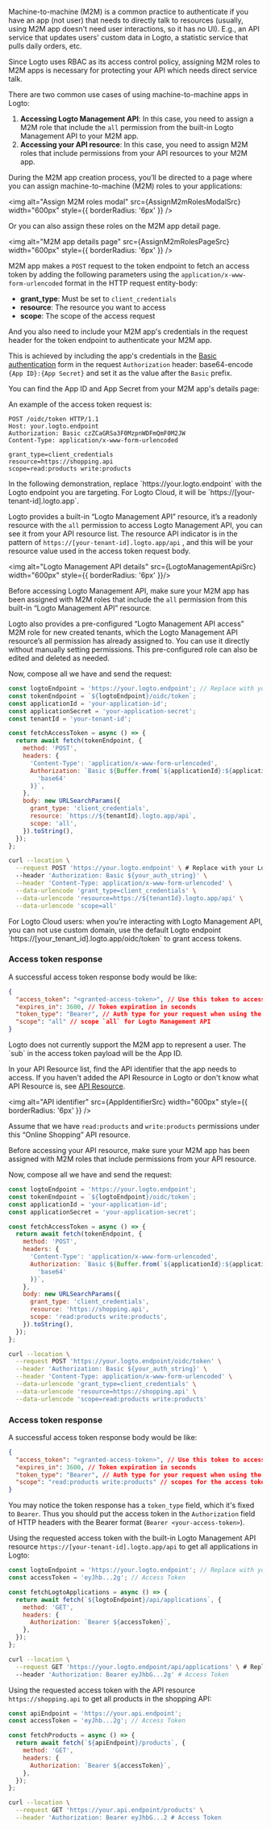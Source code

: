 
<Steps>
<Step title="Intro">

Machine-to-machine (M2M) is a common practice to authenticate if you have an app (not user) that needs to directly talk to resources (usually, using M2M app doesn't need user interactions, so it has no UI). E.g., an API service that updates users' custom data in Logto, a statistic service that pulls daily orders, etc.

Since Logto uses RBAC as its access control policy, assigning M2M roles to M2M apps is necessary for protecting your API which needs direct service talk.

There are two common use cases of using machine-to-machine apps in Logto:

1. **Accessing Logto Management API**: In this case, you need to assign a M2M role that include the `all` permission from the built-in Logto Management API to your M2M app.
2. **Accessing your API resource**: In this case, you need to assign M2M roles that include permissions from your API resources to your M2M app.

During the M2M app creation process, you’ll be directed to a page where you can assign machine-to-machine (M2M) roles to your applications:

<img alt="Assign M2M roles modal" src={AssignM2mRolesModalSrc} width="600px" style={{ borderRadius: '6px' }} />

Or you can also assign these roles on the M2M app detail page.

<img alt="M2M app details page" src={AssignM2mRolesPageSrc} width="600px" style={{ borderRadius: '6px' }} />

</Step>
<Step title="Basics about access token request">

M2M app makes a `POST` request to the token endpoint to fetch an access token by adding the following parameters using the `application/x-www-form-urlencoded` format in the HTTP request entity-body:

- **grant_type**: Must be set to `client_credentials`
- **resource**: The resource you want to access
- **scope**: The scope of the access request

And you also need to include your M2M app's credentials in the request header for the token endpoint to authenticate your M2M app.

This is achieved by including the app's credentials in the [Basic authentication](https://developer.mozilla.org/en-US/docs/Web/HTTP/Headers/Authorization#basic_authentication) form in the request `Authorization` header: base64-encode `{App ID}:{App Secret}` and set it as the value after the `Basic` prefix.

You can find the App ID and App Secret from your M2M app's details page:

<ApplicationCredentials />

An example of the access token request is:

```
POST /oidc/token HTTP/1.1
Host: your.logto.endpoint
Authorization: Basic czZCaGRSa3F0MzpnWDFmQmF0M2JW
Content-Type: application/x-www-form-urlencoded

grant_type=client_credentials
resource=https://shopping.api
scope=read:products write:products
```

</Step>
<Step title="Request an access token">

<InlineNotification>
In the following demonstration, replace `https://your.logto.endpoint` with the Logto endpoint you are targeting. For Logto Cloud, it will be `https://[your-tenant-id].logto.app`.
</InlineNotification>

<Tabs>

<TabItem value="Logto Management API" label="For Logto Management API">

Logto provides a built-in “Logto Management API” resource, it’s a readonly resource with the `all` permission to access Logto Management API, you can see it from your API resource list.
The resource API indicator is in the pattern of `https://[your-tenant-id].logto.app/api` , and this will be your resource value used in the access token request body.

<img alt="Logto Management API details" src={LogtoManagementApiSrc} width="600px" style={{ borderRadius: '6px' }}/>

Before accessing Logto Management API, make sure your M2M app has been assigned with M2M roles that include the `all` permission from this built-in “Logto Management API” resource.

<InlineNotification>
Logto also provides a pre-configured “Logto Management API access” M2M role for new created tenants, which the Logto Management API resource’s all permission has already assigned to. You can use it directly without manually setting permissions. This pre-configured role can also be edited and deleted as needed.
</InlineNotification>

Now, compose all we have and send the request:

<Tabs>
<TabItem value="Node.js" label="Node.js">

```js
const logtoEndpoint = 'https://your.logto.endpoint'; // Replace with your Logto endpoint
const tokenEndpoint = `${logtoEndpoint}/oidc/token`;
const applicationId = 'your-application-id';
const applicationSecret = 'your-application-secret';
const tenantId = 'your-tenant-id';

const fetchAccessToken = async () => {
  return await fetch(tokenEndpoint, {
    method: 'POST',
    headers: {
      'Content-Type': 'application/x-www-form-urlencoded',
      Authorization: `Basic ${Buffer.from(`${applicationId}:${applicationSecret}`).toString(
        'base64'
      )}`,
    },
    body: new URLSearchParams({
      grant_type: 'client_credentials',
      resource: `https://${tenantId}.logto.app/api`,
      scope: 'all',
    }).toString(),
  });
};
```

</TabItem>

<TabItem value="cURL" label="cURL">

```bash
curl --location \
  --request POST 'https://your.logto.endpoint' \ # Replace with your Logto endpoint
  --header 'Authorization: Basic ${your_auth_string}' \
  --header 'Content-Type: application/x-www-form-urlencoded' \
  --data-urlencode 'grant_type=client_credentials' \
  --data-urlencode 'resource=https://${tenantId}.logto.app/api' \
  --data-urlencode 'scope=all'
```

</TabItem>

</Tabs>

<InlineNotification>
For Logto Cloud users: when you’re interacting with Logto Management API, you can not use custom domain, use the default Logto endpoint `https://[your_tenant_id].logto.app/oidc/token` to grant access tokens.
</InlineNotification>

### Access token response

A successful access token response body would be like:

```json
{
  "access_token": "<granted-access-token>", // Use this token to access the API resource
  "expires_in": 3600, // Token expiration in seconds
  "token_type": "Bearer", // Auth type for your request when using the access token
  "scope": "all" // scope `all` for Logto Management API
}
```

<InlineNotification>
Logto does not currently support the M2M app to represent a user. The `sub` in the access token payload will be the App ID.
</InlineNotification>

</TabItem>

<TabItem value="Your API resource" label="For your API resource">

In your API Resource list, find the API identifier that the app needs to access. If you haven't added the API Resource in Logto or don't know what API Resource is, see [API Resource](/docs/references/resources).

<img alt="API identifier" src={AppIdentifierSrc} width="600px" style={{ borderRadius: '6px' }} />

Assume that we have `read:products` and `write:products` permissions under this “Online Shopping” API resource.

Before accessing your API resource, make sure your M2M app has been assigned with M2M roles that include permissions from your API resource.

Now, compose all we have and send the request:

<Tabs>

<TabItem value="Node.js" label="Node.js">

```js
const logtoEndpoint = 'https://your.logto.endpoint';
const tokenEndpoint = `${logtoEndpoint}/oidc/token`;
const applicationId = 'your-application-id';
const applicationSecret = 'your-application-secret';

const fetchAccessToken = async () => {
  return await fetch(tokenEndpoint, {
    method: 'POST',
    headers: {
      'Content-Type': 'application/x-www-form-urlencoded',
      Authorization: `Basic ${Buffer.from(`${applicationId}:${applicationSecret}`).toString(
        'base64'
      )}`,
    },
    body: new URLSearchParams({
      grant_type: 'client_credentials',
      resource: 'https://shopping.api',
      scope: 'read:products write:products',
    }).toString(),
  });
};
```

</TabItem>

<TabItem value="cURL" label="cURL">

```bash
curl --location \
  --request POST 'https://your.logto.endpoint/oidc/token' \
  --header 'Authorization: Basic ${your_auth_string}' \
  --header 'Content-Type: application/x-www-form-urlencoded' \
  --data-urlencode 'grant_type=client_credentials' \
  --data-urlencode 'resource=https://shopping.api' \
  --data-urlencode 'scope=read:products write:products'
```

</TabItem>

</Tabs>

### Access token response

A successful access token response body would be like:

```json
{
  "access_token": "<granted-access-token>", // Use this token to access the API resource
  "expires_in": 3600, // Token expiration in seconds
  "token_type": "Bearer", // Auth type for your request when using the access token
  "scope": "read:products write:products" // scopes for the access token
}
```

</TabItem>
  
</Tabs>

</Step>
<Step title="Access API resource using access token">

You may notice the token response has a `token_type` field, which it's fixed to `Bearer`. Thus you should put the access token in the `Authorization` field of HTTP headers with the Bearer format (`Bearer <your-access-token>`).

<Tabs>
<TabItem value="Logto Management API" label="Interact with Logto Management API">

Using the requested access token with the built-in Logto Management API resource `https://[your-tenant-id].logto.app/api` to get all applications in Logto:

<Tabs>
<TabItem value="Node.js" label="Node.js">

```js
const logtoEndpoint = 'https://your.logto.endpoint'; // Replace with your Logto endpoint
const accessToken = 'eyJhb...2g'; // Access Token

const fetchLogtoApplications = async () => {
  return await fetch(`${logtoEndpoint}/api/applications`, {
    method: 'GET',
    headers: {
      Authorization: `Bearer ${accessToken}`,
    },
  });
};
```

</TabItem>

<TabItem value="cURL" label="cURL">

```bash
curl --location \
  --request GET 'https://your.logto.endpoint/api/applications' \ # Replace with your Logto endpoint
  --header 'Authorization: Bearer eyJhbG...2g' # Access Token
```

</TabItem>

</Tabs>

</TabItem>

<TabItem value="Your API resource" label="Interact with your API resource">

Using the requested access token with the API resource `https://shopping.api` to get all products in the shopping API:

<Tabs>
<TabItem value="Node.js" label="Node.js">

```js
const apiEndpoint = 'https://your.api.endpoint';
const accessToken = 'eyJhb...2g'; // Access Token

const fetchProducts = async () => {
  return await fetch(`${apiEndpoint}/products`, {
    method: 'GET',
    headers: {
      Authorization: `Bearer ${accessToken}`,
    },
  });
};
```

</TabItem>

<TabItem value="cURL" label="cURL">

```bash
curl --location \
  --request GET 'https://your.api.endpoint/products' \
  --header 'Authorization: Bearer eyJhbG...2 # Access Token
```

</TabItem>
</Tabs>
</TabItem>
</Tabs>

</Step>
</Steps>

